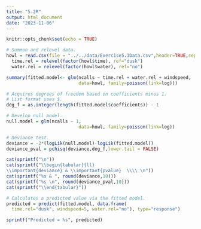 ```yaml
---
title: "5.2R"
output: html_document
date: "2023-11-06"
---
```


```r
knitr::opts_chunk$set(echo = TRUE)
```

```r
# Summon and relevel data.
howl = read.csv(file = "../../data/Exercise5.3Data.csv",header=TRUE,sep=",")
  time.rel = relevel(factor(howl$time), ref="dusk") 
  water.rel = relevel(factor(howl$water), ref="no")
```

```r
summary(fitted.model<- glm(ncalls ~ time.rel + water.rel + windspeed,
                           data=howl, family=poisson(link=log)))

# Acquires degrees of freedom based on coefficients minus 1.
# List format uses $.
deg_f = as.integer(length(fitted.model$coefficients)) - 1
```

```r
# Develop null model.
null.model = glm(ncalls ~ 1,
                           data=howl, family=poisson(link=log))

# Deviance test.
deviance = -2*(logLik(null.model)-logLik(fitted.model))
deviance_pval = pchisq(deviance,deg_f,lower.tail = FALSE)

cat(sprintf("\n"))
cat(sprintf("\\begin{tabular}{ll}
\\important{deviance} & \\important{pvalue}  \\\\ \n"))
cat(sprintf("%s & ", round(deviance,10)))
cat(sprintf("%s \n", round(deviance_pval,10)))
cat(sprintf("\\end{tabular}"))
```

```r
# Calculates a predicted value via the fitted model.
predicted = predict(fitted.model, data.frame(
  time.rel="dusk", windspeed=5, water.rel="no"), type="response")

sprintf("Predicted = %s", predicted)
```
